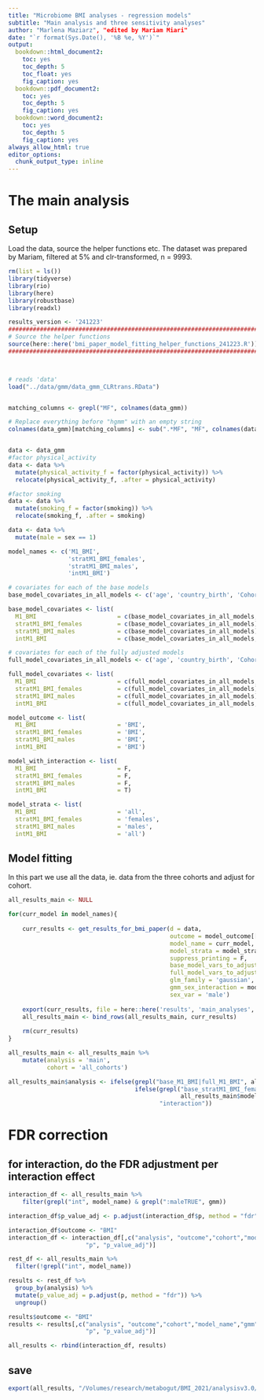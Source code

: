 ```yaml
---
title: "Microbiome BMI analyses - regression models"
subtitle: "Main analysis and three sensitivity analyses"
author: "Marlena Maziarz", "edited by Mariam Miari"
date: "`r format(Sys.Date(), '%B %e, %Y')`"
output:
  bookdown::html_document2:
    toc: yes
    toc_depth: 5
    toc_float: yes
    fig_caption: yes
  bookdown::pdf_document2:
    toc: yes
    toc_depth: 5
    fig_caption: yes
  bookdown::word_document2:
    toc: yes
    toc_depth: 5
    fig_caption: yes
always_allow_html: true
editor_options: 
  chunk_output_type: inline
---
```


# The main analysis

## Setup
Load the data, source the helper functions etc. The dataset was prepared by Mariam, filtered at 5% and clr-transformed, n = 9993.

```r
rm(list = ls())
library(tidyverse)
library(rio)
library(here)
library(robustbase)
library(readxl)

results_version <- '241223'
##################################################################################################################################
# Source the helper functions
source(here::here('bmi_paper_model_fitting_helper_functions_241223.R')) 
##################################################################################################################################



# reads 'data' 
load("../data/gmm/data_gmm_CLRtrans.RData")


matching_columns <- grepl("MF", colnames(data_gmm))

# Replace everything before "hgmm" with an empty string
colnames(data_gmm)[matching_columns] <- sub(".*MF", "MF", colnames(data_gmm)[matching_columns])


data <- data_gmm
#factor physical_activity
data <- data %>%
  mutate(physical_activity_f = factor(physical_activity)) %>%
  relocate(physical_activity_f, .after = physical_activity)

#factor smoking
data <- data %>%
  mutate(smoking_f = factor(smoking)) %>%
  relocate(smoking_f, .after = smoking)

data <- data %>% 
  mutate(male = sex == 1)
```



```r
model_names <- c('M1_BMI',
                 'stratM1_BMI_females',
                 'stratM1_BMI_males',
                 'intM1_BMI')

# covariates for each of the base models
base_model_covariates_in_all_models <- c('age', 'country_birth', 'Cohort')

base_model_covariates <- list(
  M1_BMI                       = c(base_model_covariates_in_all_models, 'male'),
  stratM1_BMI_females          = c(base_model_covariates_in_all_models),
  stratM1_BMI_males            = c(base_model_covariates_in_all_models),
  intM1_BMI                    = c(base_model_covariates_in_all_models, 'male'))

# covariates for each of the fully adjusted models
full_model_covariates_in_all_models <- c('age', 'country_birth', 'Cohort', 'physical_activity_f', 'smoking_f', 'metformin', 'diab_diag', 'Fiber')

full_model_covariates <- list(
  M1_BMI                       = c(full_model_covariates_in_all_models, 'male'),
  stratM1_BMI_females          = c(full_model_covariates_in_all_models),
  stratM1_BMI_males            = c(full_model_covariates_in_all_models),
  intM1_BMI                    = c(full_model_covariates_in_all_models, 'male'))

model_outcome <- list(
  M1_BMI                       = 'BMI',
  stratM1_BMI_females          = 'BMI',
  stratM1_BMI_males            = 'BMI',
  intM1_BMI                    = 'BMI')

model_with_interaction <- list(
  M1_BMI                       = F,
  stratM1_BMI_females          = F,
  stratM1_BMI_males            = F,
  intM1_BMI                    = T)

model_strata <- list(
  M1_BMI                       = 'all',
  stratM1_BMI_females          = 'females',
  stratM1_BMI_males            = 'males',
  intM1_BMI                    = 'all')
```


## Model fitting

In this part we use all the data, ie. data from the three cohorts and adjust for cohort.

```r
all_results_main <- NULL

for(curr_model in model_names){
    
    curr_results <- get_results_for_bmi_paper(d = data,
                                              outcome = model_outcome[[curr_model]], 
                                              model_name = curr_model,
                                              model_strata = model_strata[[curr_model]],
                                              suppress_printing = F,
                                              base_model_vars_to_adjust_for = base_model_covariates[[curr_model]],
                                              full_model_vars_to_adjust_for = full_model_covariates[[curr_model]],
                                              glm_family = 'gaussian', # with glmrob() method = "Mqle" is added
                                              gmm_sex_interaction = model_with_interaction[[curr_model]],
                                              sex_var = 'male')
    
    export(curr_results, file = here::here('results', 'main_analyses', paste0(curr_model, '_results_', results_version, '.xlsx')))
    all_results_main <- bind_rows(all_results_main, curr_results)
    
    rm(curr_results)
}

all_results_main <- all_results_main %>%
    mutate(analysis = 'main',
           cohort = 'all_cohorts') 

```

```r
all_results_main$analysis <- ifelse(grepl("base_M1_BMI|full_M1_BMI", all_results_main$model_name), "all", 
                                    ifelse(grepl("base_stratM1_BMI_females|full_stratM1_BMI_females|base_stratM1_BMI_males|full_stratM1_BMI_males",
                                                 all_results_main$model_name), "sex_stratification",
                                           "interaction"))
```

# FDR correction
## for interaction, do the FDR adjustment per interaction effect
```r
interaction_df <- all_results_main %>%
    filter(grepl("int", model_name) & grepl(":maleTRUE", gmm))

interaction_df$p_value_adj <- p.adjust(interaction_df$p, method = "fdr") # correct interaction results alone (int effect only)

interaction_df$outcome <- "BMI"
interaction_df <- interaction_df[,c("analysis", "outcome","cohort","model_name","gmm","n_obs","est","se","ci_low","ci_high",
                      "p", "p_value_adj")]

rest_df <- all_results_main %>%
  filter(!grepl("int", model_name))

results <- rest_df %>%
  group_by(analysis) %>%
  mutate(p_value_adj = p.adjust(p, method = "fdr")) %>%
  ungroup()

results$outcome <- "BMI"
results <- results[,c("analysis", "outcome","cohort","model_name","gmm","n_obs","est","se","ci_low","ci_high",
                      "p", "p_value_adj")]

all_results <- rbind(interaction_df, results)

```

## save
```r
export(all_results, "/Volumes/research/metabogut/BMI_2021/analysisv3.0/regression/gmm/gmm_as_exposure/results/results_241223.xlsx")
```

